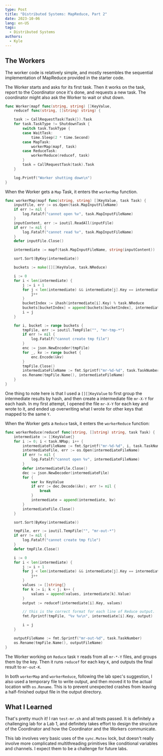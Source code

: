 ```yaml
---
type: Post
title: "Distributed Systems: MapReduce, Part 2"
date: 2023-10-06
lang: en-US
tags:
  - Distributed Systems
authors:
  - Kyle
---
```


## The Workers

The worker code is relatively simple, and mostly resembles the sequential
implementation of MapReduce provided in the starter code.

The Worker starts and asks for its first task. Then it works on the task, report
to the Coordinator once it's done, and requests a new task. The coordinator
might also ask the Worker to wait or shut down.

```go
func Worker(mapf func(string, string) []KeyValue,
	reducef func(string, []string) string) {

	task := CallRequestTask(Task{}).Task
	for task.TaskType != ShutdownTask {
		switch task.TaskType {
		case WaitTask:
			time.Sleep(2 * time.Second)
		case MapTask:
			workerMap(mapf, task)
		case ReduceTask:
			workerReduce(reducef, task)
		}
		task = CallRequestTask(task).Task
	}

	log.Printf("Worker shutting down\n")
}
```

When the Worker gets a `Map` Task, it enters the `workerMap` function.

```go
func workerMap(mapf func(string, string) []KeyValue, task Task) {
	inputFile, err := os.Open(task.MapInputFileName)
	if err != nil {
		log.Fatalf("cannot open %v", task.MapInputFileName)
	}
	inputContent, err := ioutil.ReadAll(inputFile)
	if err != nil {
		log.Fatalf("cannot read %v", task.MapInputFileName)
	}
	defer inputFile.Close()

	intermediate := mapf(task.MapInputFileName, string(inputContent))

	sort.Sort(ByKey(intermediate))

	buckets := make([][]KeyValue, task.NReduce)

	i := 0
	for i < len(intermediate) {
		j := i + 1
		for j < len(intermediate) && intermediate[j].Key == intermediate[i].Key {
			j++
		}
		bucketIndex := ihash(intermediate[i].Key) % task.NReduce
		buckets[bucketIndex] = append(buckets[bucketIndex], intermediate[i:j]...)
		i = j
	}

	for i, bucket := range buckets {
		tmpFile, err := ioutil.TempFile("", "mr-tmp-*")
		if err != nil {
			log.Fatalf("cannot create tmp file")
		}
		enc := json.NewEncoder(tmpFile)
		for _, kv := range bucket {
			enc.Encode(&kv)
		}
		tmpFile.Close()
		intermediateFileName := fmt.Sprintf("mr-%d-%d", task.TaskNumber, i)
		os.Rename(tmpFile.Name(), intermediateFileName)
	}
}
```

One thing to note here is that I used a `[][]KeyValue` to first group the
intermediate results by hash, and then create a intermediate file `mr-X-Y` for
each hash. In my first attempt, I opened the file `mr-X-Y` for each key and
wrote to it, and ended up overwriting what I wrote for other keys that mapped to
the same `Y`.

When the Worker gets a `Reduce` task, it enters the `workerReduce` function:

```go
func workerReduce(reducef func(string, []string) string, task Task) {
	intermediate := []KeyValue{}
	for i := 0; i < task.NMap; i++ {
		intermediateFileName := fmt.Sprintf("mr-%d-%d", i, task.TaskNumber)
		intermediateFile, err := os.Open(intermediateFileName)
		if err != nil {
			log.Fatalf("cannot open %v", intermediateFileName)
		}
		defer intermediateFile.Close()
		dec := json.NewDecoder(intermediateFile)
		for {
			var kv KeyValue
			if err := dec.Decode(&kv); err != nil {
				break
			}
			intermediate = append(intermediate, kv)
		}
		intermediateFile.Close()
	}

	sort.Sort(ByKey(intermediate))

	tmpFile, err := ioutil.TempFile("", "mr-out-*")
	if err != nil {
		log.Fatalf("cannot create tmp file")
	}
	defer tmpFile.Close()

	i := 0
	for i < len(intermediate) {
		j := i + 1
		for j < len(intermediate) && intermediate[j].Key == intermediate[i].Key {
			j++
		}
		values := []string{}
		for k := i; k < j; k++ {
			values = append(values, intermediate[k].Value)
		}
		output := reducef(intermediate[i].Key, values)

		// this is the correct format for each line of Reduce output.
		fmt.Fprintf(tmpFile, "%v %v\n", intermediate[i].Key, output)

		i = j
	}

	outputFileName := fmt.Sprintf("mr-out-%d", task.TaskNumber)
	os.Rename(tmpFile.Name(), outputFileName)
}
```

The Worker working on `Reduce` task `Y` reads from all `mr-*-Y` files, and
groups them by the key. Then it runs `reducef` for each key `K`, and outputs the
final result to `mr-out-K`.

In both `workerMap` and `workerReduce`, following the lab spec's suggestion, I
also used a temporary file to write output, and then moved it to the actual
location with `os.Rename`. This is to prevent unexpected crashes from leaving a
half-finished output file in the output directory.

## What I Learned

That's pretty much it! I ran `test-mr.sh` and all tests passed. It is definitely
a challenging lab for a Lab 1, and definitely takes effort to design the
structure of the Coordinator and how the Coordinator and the Workers
communicate.

This lab involves very basic uses of the `sync.Mutex` lock, but doesn't really
involve more complicated multithreading primitives like conditional variables
and channels. I expect them to be a challenge for future labs.

